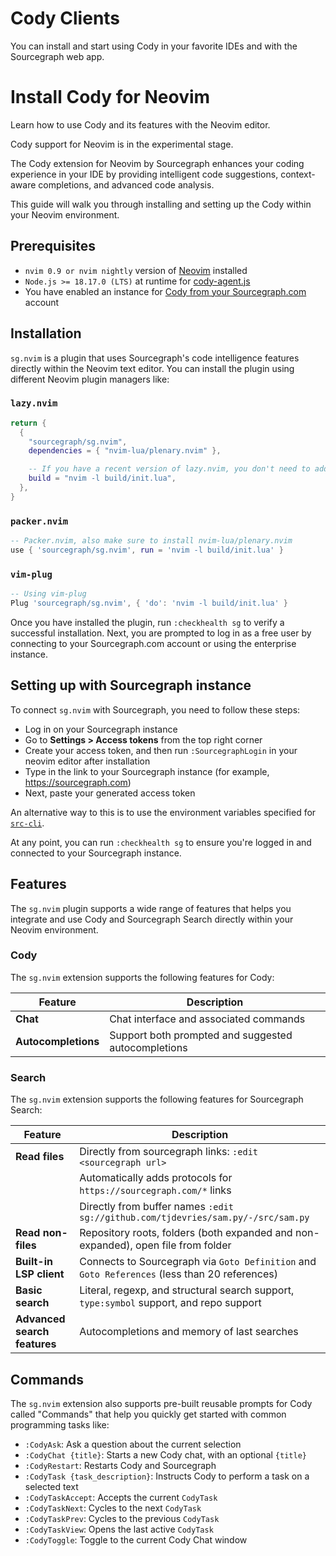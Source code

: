 
# Cody Clients

<p className="subtitle">You can install and start using Cody in your favorite IDEs and with the Sourcegraph web app.</p>

<ContentTabs name='jet' >
  <ContentTab title="VS Code" href="/cody/clients/install-vscode" />
  <ContentTab title="JetBrains (beta)" href="/cody/clients/install-jetbrains" />
  <ContentTab title="Neovim (experimental)" href="/cody/clients/install-neovim" />
  <ContentTab title="Web" href="/cody/clients/cody-with-sourcegraph" />
  <ContentTab title="Cody Enterprise" href="/cody/clients/enable-cody-enterprise" />
</ContentTabs>

# Install Cody for Neovim

<p className="subtitle">
  Learn how to use Cody and its features with the Neovim editor.
</p>

<Callout type="note" title="Experimental">
Cody support for Neovim is in the experimental stage.
</Callout>

The Cody extension for Neovim by Sourcegraph enhances your coding experience in your IDE by providing intelligent code suggestions, context-aware completions, and advanced code analysis.

This guide will walk you through installing and setting up the Cody within your Neovim environment.

<LinkCards>
  <LinkCard href="https://github.com/sourcegraph/sg.nvim" imgSrc="https://storage.googleapis.com/sourcegraph-assets/Docs/neovim-logo.png" imgAlt="Cody for Neovim" title="Neovim Extension (Experimental)" description="Install Cody's free extension for Neovim." />
</LinkCards>

## Prerequisites

- `nvim 0.9 or nvim nightly` version of <a href="https://github.com/neovim/neovim/wiki/Installing-Neovim" target="_blank">Neovim</a> installed
- `Node.js >= 18.17.0 (LTS)` at runtime for [cody-agent.js](https://github.com/sourcegraph/cody)
- You have enabled an instance for [Cody from your Sourcegraph.com](/cody/clients/cody-with-sourcegraph) account

## Installation

`sg.nvim` is a plugin that uses Sourcegraph's code intelligence features directly within the Neovim text editor. You can install the plugin using different Neovim plugin managers like:

### `lazy.nvim`

```lua
return {
  {
    "sourcegraph/sg.nvim",
    dependencies = { "nvim-lua/plenary.nvim" },

    -- If you have a recent version of lazy.nvim, you don't need to add this!
    build = "nvim -l build/init.lua",
  },
}
```

### `packer.nvim`

```lua
-- Packer.nvim, also make sure to install nvim-lua/plenary.nvim
use { 'sourcegraph/sg.nvim', run = 'nvim -l build/init.lua' }
```

### `vim-plug`

```lua
-- Using vim-plug
Plug 'sourcegraph/sg.nvim', { 'do': 'nvim -l build/init.lua' }
```

Once you have installed the plugin, run `:checkhealth sg` to verify a successful installation. Next, you are prompted to log in as a free user by connecting to your Sourcegraph.com account or using the enterprise instance.

## Setting up with Sourcegraph instance

To connect `sg.nvim` with Sourcegraph, you need to follow these steps:

- Log in on your Sourcegraph instance
- Go to **Settings > Access tokens** from the top right corner
- Create your access token, and then run `:SourcegraphLogin` in your neovim editor after installation
- Type in the link to your Sourcegraph instance (for example, https://sourcegraph.com)
- Next, paste your generated access token

An alternative way to this is to use the environment variables specified for [`src-cli`](https://github.com/sourcegraph/src-cli#log-into-your-sourcegraph-instance).

At any point, you can run `:checkhealth sg` to ensure you're logged in and connected to your Sourcegraph instance.

## Features

The `sg.nvim` plugin supports a wide range of features that helps you integrate and use Cody and Sourcegraph Search directly within your Neovim environment.

### Cody

The `sg.nvim` extension supports the following features for Cody:

|     **Feature**     |                   **Description**                   |
| ------------------- | --------------------------------------------------- |
| **Chat**            | Chat interface and associated commands              |
| **Autocompletions** | Support both prompted and suggested autocompletions |

### Search

The `sg.nvim` extension supports the following features for Sourcegraph Search:

|         **Feature**          |                                        **Description**                                        |
| ---------------------------- | --------------------------------------------------------------------------------------------- |
| **Read files**               | Directly from sourcegraph links: `:edit <sourcegraph url>`                                    |
|                              | Automatically adds protocols for `https://sourcegraph.com/*` links                            |
|                              | Directly from buffer names `:edit sg://github.com/tjdevries/sam.py/-/src/sam.py`              |
| **Read non-files**           | Repository roots, folders (both expanded and non-expanded), open file from folder             |
| **Built-in LSP client**      | Connects to Sourcegraph via `Goto Definition` and `Goto References` (less than 20 references) |
| **Basic search**             | Literal, regexp, and structural search support, `type:symbol` support, and repo support       |
| **Advanced search features** | Autocompletions and memory of last searches                                                   |

## Commands

The `sg.nvim` extension also supports pre-built reusable prompts for Cody called "Commands" that help you quickly get started with common programming tasks like:

- `:CodyAsk`: Ask a question about the current selection
- `:CodyChat {title}`: Starts a new Cody chat, with an optional `{title}`
- `:CodyRestart`: Restarts Cody and Sourcegraph
- `:CodyTask {task_description}`: Instructs Cody to perform a task on a selected text
- `:CodyTaskAccept`: Accepts the current `CodyTask`
- `:CodyTaskNext`: Cycles to the next `CodyTask`
- `:CodyTaskPrev`: Cycles to the previous `CodyTask`
- `:CodyTaskView`: Opens the last active `CodyTask`
- `:CodyToggle`: Toggle to the current Cody Chat window
